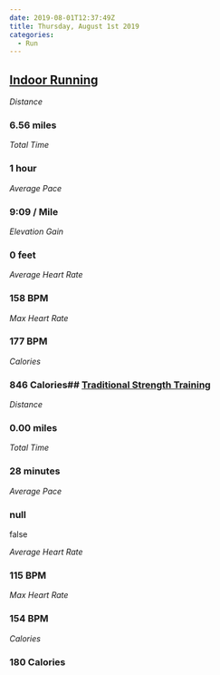 ```yaml
---
date: 2019-08-01T12:37:49Z
title: Thursday, August 1st 2019
categories:
  - Run
---
```

## [Indoor Running](https://www.strava.com/activities/2586976582)

_Distance_

### 6.56 miles

_Total Time_

### 1 hour

_Average Pace_

### 9:09 / Mile

_Elevation Gain_

### 0 feet

_Average Heart Rate_

### 158 BPM

_Max Heart Rate_

### 177 BPM

_Calories_

### 846 Calories## [Traditional Strength Training](https://www.strava.com/activities/2586977240)

_Distance_

### 0.00 miles

_Total Time_

### 28 minutes

_Average Pace_

### null

false

_Average Heart Rate_

### 115 BPM

_Max Heart Rate_

### 154 BPM

_Calories_

### 180 Calories